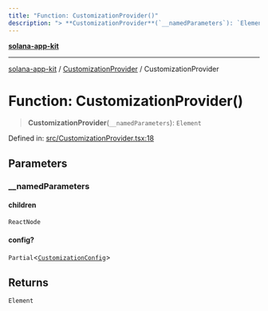 ```yaml
---
title: "Function: CustomizationProvider()"
description: "> **CustomizationProvider**(`__namedParameters`): `Element`"
---
```


[**solana-app-kit**](../../README.mdx)

***

[solana-app-kit](../../README.mdx) / [CustomizationProvider](../README.mdx) / CustomizationProvider

# Function: CustomizationProvider()

> **CustomizationProvider**(`__namedParameters`): `Element`

Defined in: [src/CustomizationProvider.tsx:18](https://github.com/SendArcade/solana-social-starter/blob/b27156124ee1831d644b1af765e8d55a2885cd4f/src/CustomizationProvider.tsx#L18)

## Parameters

### \_\_namedParameters

#### children

`ReactNode`

#### config?

`Partial`\<[`CustomizationConfig`](../../config/interfaces/CustomizationConfig.mdx)\>

## Returns

`Element`
